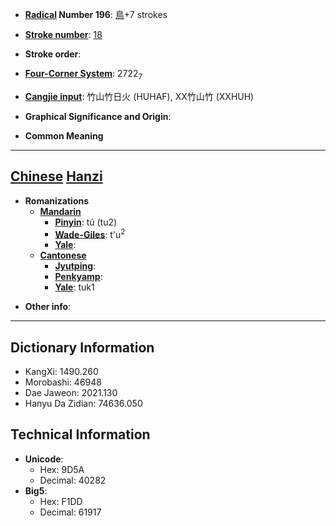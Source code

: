 * '''[[Wiktionary:Chinese radical index| Radical]] Number 196''': [[Wiktionary:Chinese radical index 鳥|鳥]]+7 strokes

* '''[[Wiktionary:Chinese total strokes index|Stroke number]]''': [[Wiktionary:Chinese total strokes index 18|18]]

* '''Stroke order''': 

* '''[[Wiktionary:Chinese four corner index|Four-Corner System]]''': 2722<sub>7</sub>

* '''[[Wiktionary:Chinese Cangjie index|Cangjie input]]''': 竹山竹日火 (HUHAF), XX竹山竹 (XXHUH)

* '''Graphical Significance and Origin''': 

* '''Common Meaning'''

----

== [[Chinese]] [[Hanzi]] ==

* '''Romanizations'''
** '''[[Mandarin]]'''
*** '''[[Pinyin]]''': tú (tu2)
*** '''[[Wade-Giles]]''': t'u<sup>2</sup>
*** '''[[Yale]]''': 
** '''[[Cantonese]]'''
*** '''[[Jyutping]]''':
*** '''[[Penkyamp]]''': 
*** '''[[Yale]]''': tuk1

* '''Other info''': 

----

== Dictionary Information ==

* KangXi: 1490.260
* Morobashi: 46948
* Dae Jaweon: 2021.130
* Hanyu Da Zidian: 74636.050

== Technical Information ==

* '''Unicode''':
** Hex: 9D5A
** Decimal: 40282
* '''Big5''':
** Hex: F1DD
** Decimal: 61917